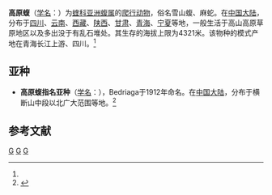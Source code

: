 {{Speciesbox 
| taxon = Gloydius strauchii
| binomial_authority = (Bedriaga, 1912)<ref name='id4766'>{{cite web| url =http://www.bioinfo.cn/db05/BjdwSpecies.php?action=view&id=4766| title =高原蝮| work =《中国动物物种编目数据库》| publisher =中国科学院微生物研究所| author =中国科学院动物研究所| accessdate =2009-04-11| deadurl =yes| archiveurl =https://web.archive.org/web/20160305092719/http://www.bioinfo.cn/db05/BjdwSpecies.php?action=view&id=4766| archivedate =2016-03-05}}</ref>
}}

'''高原蝮'''（[[学名|学名]]：{{lang|la|''Gloydius strauchii''}}）为[[蝰科|蝰科]][[亚洲蝮属|亚洲蝮属]]的[[爬行动物|爬行动物]]，俗名雪山蝮、麻蛇。在[[中国大陆|中国大陆]]，分布于[[四川|四川]]、[[云南|云南]]、[[西藏|西藏]]、[[陕西|陕西]]、[[甘肃|甘肃]]、[[青海|青海]]、[[宁夏|宁夏]]等地，一般生活于高山高原草原地区以及多出没于有乱石堆处。其生存的海拔上限为4321米。该物种的模式产地在青海长江上游、四川。<ref name='id4766'/>

== 亚种 ==
* '''高原蝮指名亚种'''（[[学名|学名]]：{{lang|la|''Gloydius strauchii strauchii''}}），Bedriaga于1912年命名。在[[中国大陆|中国大陆]]，分布于横断山中段以北广大范围等地。<ref name='id4767'>{{cite web| url =http://www.bioinfo.cn/db05/BjdwSpecies.php?action=view&id=4767| title =高原蝮指名亚种| work =《中国动物物种编目数据库》| publisher =中国科学院微生物研究所| author =中国科学院动物研究所| accessdate =2009-04-11| deadurl =yes| archiveurl =https://web.archive.org/web/20160305021837/http://www.bioinfo.cn/db05/BjdwSpecies.php?action=view&id=4767| archivedate =2016-03-05}}</ref>

== 参考文献 ==
{{reflist}}

{{taxonbar}}

[[Category:亚洲蝮属|G]]
[[Category:中國特有蛇類|G]]
[[Category:_1912年描述的动物|G]]